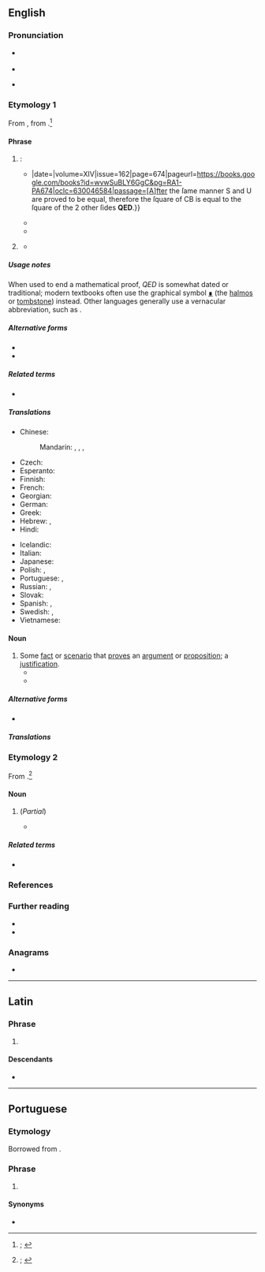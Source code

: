{{also|Q.E.D.}}
==English==
{{was wotd|2020|January|24}}

===Pronunciation===
* {{a|RP}} {{IPA|en|/ˌkjuːiːˈdiː/}}
* {{audio|en|En-uk-QED.oga|Audio (RP)}}
* {{a|GA}} {{IPA|en|/ˌkjuˌiˈdi/}}

===Etymology 1===
From {{der|en|LL.|q.e.d.}}, from {{der|en|la|quod erat demonstrandum|q(uod) e(rat) d(emonstrandum)}}.<ref>{{R:OED Online|entry=Q.E.D.|pos=''int.'' and ''n.{{sup|1}}''|noformat=yes|id=240240|date=December 2007|nodot=yes}}; {{R:Lexico|pos=abbrev}}</ref>

====Phrase====
{{en-phrase}}

# {{lb|en|mathematics|dated}} {{initialism of|en|quod erat demonstrandum|t=what had to be proved; what was to be demonstrated|nodot=1}}: {{non-gloss definition|placed at the end of a [[mathematical]] [[proof]] to [[show#Verb|show]] that the [[theorem]] under [[discussion]] is [[prove]]d.}}
#* {{quote-journal|en|author=Mr. Ash|title=A New and Easy Way of Demonstrating Some Propositions in {{w|Euclid}} |journal=[[w:Philosophical Transactions of the Royal Society|Philosophical Transactions: Giving Some Accompt of the Present Undertakings, Studies and Labours of the Ingenious in Many Considerable Parts of the World]]|location=London|publisher=Printed by T. R. for John Martyn, printer to the {{w|Royal Society}}; {{...|at the Bell in St. Pauls Church-Yard.}}|date={{J2G|20 August 1684}}|volume=XIV|issue=162|page=674|pageurl=https://books.google.com/books?id=wvwSuBLY6GgC&pg=RA1-PA674|oclc=630046584|passage=[A]fter the ſame manner S and U are proved to be equal, therefore the ſquare of CB is equal to the ſquare of the 2 other ſides '''QED'''.}}
#* {{quote-book|en|author=Benjamin Donn|authorlink=Benjamin Donn|chapter=An Essay on Plane Geometry|title=The Geometrician: Containing Essays on Plane Geometry, and Trigonometry:{{nb...|With the Application to the Solutions of a Variety of Problems, with are of Great Use in Measuring Heights and Distances of Places, Surveying of Counties, Sea-coasts, &c.}}|edition=2nd|location=London|publisher=Sold by [[w:Joseph Johnson (publisher)|J[oseph] Johnson]],{{nb...|in St. Paul’s Church-Yard.}}|year=1775|section=paragraph 59|section=book I (The Introduction)|page=10|pageurl=https://books.google.com/books?id=gKk2AAAAMAAJ&pg=RA1-PA10|oclc=23635601|passage={{smallcaps|Theorem 2}}. ''The Angles'' <math>B</math>, <math>C</math>, ''at the Baſe of an Iſoceles Triangle'' <math>ABC</math>'', are equal to each other; and a Line'' <math>AD</math> ''biſecting the Angle'' <math>BAC</math>, ''divides the Baſe into two equal Parts, and is perpendicular thereto.'' For becauſe the Line <math>AD</math> biſects the <math>\angle A</math>, that is, makes the <math>\angle BAD = \angle CAD</math>, and Side <math>AB</math> is <math>= AC</math>, and <math>AD</math> common to both, the <math>\triangle ABD = \triangle ACD</math>; <math>\angle B = \angle C</math>, and <math>\angle ADB = \angle ADC</math>; <math>\because AD \perp</math> to <math>BC</math>. '''Q.E.D.'''}}
#* {{quote-book|en|author=William Dunham|authorlink=William Dunham (mathematician)|chapter=Euler and Analytic Number Theory|title=[[w:Leonhard Euler|Euler]]: The Master of Us All|series=The Dolciani Mathematical Expositions|seriesvolume=22|location=[Washington, D.C.]|publisher={{w|Mathematical Association of America}}|year=1999|page=64|pageurl=https://books.google.com/books?id=x7p4tCPPuXoC&pg=PA64|isbn=978-0-88385-328-3|passage=By Cases 1 and 2, we see that any finite collection of <math>4k - 1</math> primes cannot contain all such primes. Thus there are infinitely many primes of this type. '''Q.E.D.'''}}
# {{lb|en|by extension}} {{non-gloss definition|Used to [[indicate]] that an [[argument]] or [[proposition]] is proved by the [[existence]] of some [[fact]] or [[scenario]].}}
#* {{quote-book|en|author=Daniel Waterland|authorlink=Daniel Waterland|chapter=A Second Defence of Some Queries Relating to Dr. Clarke’s Scheme of the Holy Trinity: In Answer to the Country Clergyman’s Reply|title=The Works of the Rev. Daniel Waterland, D.D.{{nb...|formerly Master of Magdalene College, Cambridge, Canon of Windsor, and Archdeacon of Middlesex; now First Collected and Arranged. To which is Prefixed, A Review of the Authors Life and Writings, by William van Mildert, D.D. Lord Bishop of Llandaff.}}|location=Oxford, Oxfordshire|publisher=At the [[w:Oxford University Press|Clarendon Press]]|year=1823|volume=III|section=query III|page=165|pageurl=https://books.google.com/books?id=D4YNAAAAQAAJ&pg=PA165|oclc=957692334|passage=[I]f the Son [of God] be in ''nature'' equal to the Father, he is also equal in ''Godhead'', which is a word expressing ''nature''; and if equal in ''Godhead'', equally God ''supreme''. '''Q.E.D.'''}}

=====Usage notes=====
When used to end a mathematical proof, ''QED'' is somewhat dated or traditional; modern textbooks often use the graphical symbol [[∎]] (the [[halmos]] or [[tombstone]]) instead. Other languages generally use a vernacular abbreviation, such as {{noncog|fr|CQFD|t=ce qu'il fallait démontrer}}.

=====Alternative forms=====
* {{l|en|q.e.d.}}
* {{l|en|Q.E.D.}}

=====Related terms=====
* {{l|en|QEF}}

=====Translations=====
{{trans-top|''placed at the end of a mathematical proof to show that the theorem under discussion is proved''}}
* Chinese:
*: Mandarin: {{t|cmn|證畢}}, {{t|cmn|证毕|tr=zhèngbì}}, {{t|cmn|證訖}}, {{t|cmn|证讫|tr=zhèngqì}}
* Czech: {{t|cs|c.b.d.}} {{qualifier|co bylo dokázat}}
* Esperanto: {{t|eo|KEP}} {{qualifier|kio estis pruvota}}
* Finnish: {{t+|fi|MOT}} {{qualifier|mikä oli todistettava}}
* French: {{t+|fr|CQFD}} {{qualifier|ce qu'il fallait démontrer}}
* Georgian: {{t|ka|რ.დ.გ}}
* German: {{t|de|w. z. b. w.}} {{qualifier|was zu beweisen war}}
* Greek: {{t|el|Ό.Έ.Δ.}} {{qualifier|[[όπερ έδει δείξαι]]}}
* Hebrew: {{t+|he|מָשָׁ"ל|tr=masha"l}}, {{t|he|מ.ש.ל.|m-p|tr=m.sh.l.}} {{qualifier|{{l|he||מה שצריך להוכיח}}, {{l|he||מה שרצינו להוכיח}}, etc.}}
* Hindi: {{t|hi|इ. सि.}} {{qualifier|[[इति सिद्धम्]]}}
{{trans-mid}}
* Icelandic: {{t|is|þ.s.s.á.}} {{qualifier|það sem sanna átti}}
* Italian: {{t+|it|CVD}} {{qualifier|come volevasi dimostrare}}
* Japanese: {{t|ja|証明終わり|tr=しょうめいおわり, shōmei owari}}
* Polish: {{t+|pl|c.b.d.o.}}, {{t|pl|c.b.d.u.}}
* Portuguese: {{t|pt|CQD}}, {{t|pt|QED}}
* Russian: {{t+|ru|ч. т. д.}}, {{t+|ru|что и тре́бовалось доказа́ть}}
* Slovak: {{t|sk|Č.B.T.D.}} {{qualifier|čo bolo treba dokázať}}
* Spanish: {{t|es|C.Q.D.}}, {{t|es|como queríamos demostrar}}
* Swedish: {{t+|sv|VSV}} {{qualifier|vilket skulle visas}}, {{t+|sv|VSB}} {{qualifier|vilket skulle bevisas}}
* Vietnamese: {{t+|vi|đpcm}}
{{trans-bottom}}

====Noun====
{{en-noun}}

# Some [[fact]] or [[scenario]] that [[prove]]s an [[argument]] or [[proposition]]; a [[justification]].
#* {{quote-journal|en|author=G. D. Yeats|title=Account of Ann Fooks’s Case of Ischuria and Vomiting of Urine|editors=Samuel Fothergill and John Want|journal=The Medical and Physical Journal|location=London|publisher=Published for the proprietors, by J. Adlard,{{nb...|23, Bartholomew-Close, and 39, Duke-Street, Smithfield}}; and sold by J. Souter,{{nb...|No. 1, Paternoster-Row.}}|month=February|year=1814|volume=XXXI, part 2|issue=180|page=122|pageurl=https://books.google.com/books?id=HRAUAAAAQAAJ&pg=PA122|oclc=1051228262|passage=This was exactly the '''Q. E. D.''' of the paper.}}
#* {{quote-book|en|author=“Anglicanus” [pseudonym]|chapter=Letter III|title=View of the Character, Position, and Prospects, of the Edinburgh Bible Society. In Seven Letters|location=Edinburgh|publisher=Printed for Brown & Wardlaw,{{nb...|16 St Andrew Street}}; and sold by M. Ogle,{{nb...|W. Collins, and Wardlaw & Co. Glasgow; and James Duncan, J. Hatchard & Son, and B. J. Holdsworth, London.}}|year=1827|page=24|pageurl=https://books.google.com/books?id=VN4HAAAAQAAJ&pg=PA24|oclc=1062258796|passage=Whoever starts a doubt as to the validity of any of those allegations to which he has set his '''Q. E. D.''' is indicted as a disturber of the peace.}}

=====Alternative forms=====
* {{l|en|Q. E. D.}}

=====Translations=====
{{trans-see|fact or scenario that proves an argument or proposition|justification}}

===Etymology 2===
From {{m|en|quantum electrodynamics|q(uantum) e(lectro)d(ynamics)}}.<ref>{{R:OED Online|pos=''n.{{sup|2}}''|noformat=yes|id=268897|date=December 2007|nodot=yes}}; {{R:Lexico|pos=abbrev}}</ref>

====Noun====
{{en-noun|-}}

# {{lb|en|physics}} (''Partial'') {{initialism of|en|quantum electrodynamics|nocap=1}}
#* {{quote-book|en|author=Brian Cox|authorlink=Brian Cox (physicist)|author2=Jeff Forshaw|authorlink2=Jeff Forshaw|chapter=Interaction|title=The Quantum Universe: Everything that Can Happen Does Happen|location=London|publisher=[[w:Penguin Books|Allen Lane]]|year=2011|page=176|pageurl=https://books.google.com/books?id=sMZWo90635oC&pg=PP221|isbn=978-1-84614-432-5|passage='''QED''' is the theory that explains how electrically charged particles, like electrons, interact with each other and with particles of light (photons). [...] Pretty much everything else&nbsp;– certainly everything you see and feel around you&nbsp;– is explained at the deepest known level by '''QED'''. Matter, light, electricity and magnetism&nbsp;– it is all '''QED'''.}}

=====Related terms=====
* {{l|en|QCD|t=(partial) initialism of {{m|en|quantum chromodynamics}}}}

===References===
<references />

===Further reading===
* {{pedia|Q.E.D.}}
* {{pedia|quantum electrodynamics}}

===Anagrams===
* {{anagrams|en|a=deq|DEQ}}

----

==Latin==
{{wikipedia|lang=la}}

===Phrase===
{{head|la|phrase}}

# {{l|en|QED|gloss=quod erat demonstrandum}} {{initialism of|la|quod erat demonstrandum}}

====Descendants====
* {{desc|en|QED|gloss=quod erat demonstrandum}}

----

==Portuguese==

===Etymology===
Borrowed from {{bor|pt|la|QED}}.

===Phrase===
{{pt-phrase}}

# {{lb|pt|science}} {{l|en|QED}}

====Synonyms====
* {{l|pt|CQD}}
